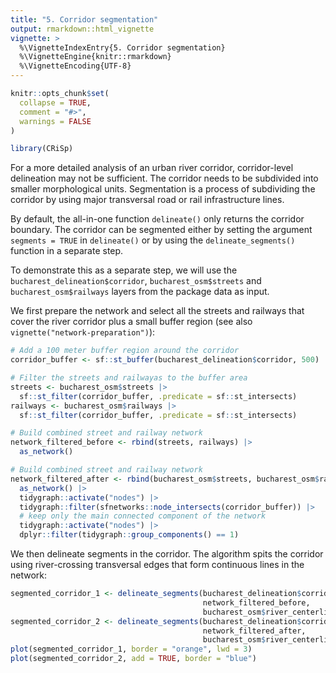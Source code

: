 ```yaml
---
title: "5. Corridor segmentation"
output: rmarkdown::html_vignette
vignette: >
  %\VignetteIndexEntry{5. Corridor segmentation}
  %\VignetteEngine{knitr::rmarkdown}
  %\VignetteEncoding{UTF-8}
---
```


```r
knitr::opts_chunk$set(
  collapse = TRUE,
  comment = "#>",
  warnings = FALSE
)
```

```r
library(CRiSp)
```

For a more detailed analysis of an urban river corridor, corridor-level delineation may not be sufficient. The corridor needs to be subdivided into smaller morphological units. Segmentation is a process of subdividing the corridor by using major transversal road or rail infrastructure lines.

By default, the all-in-one function `delineate()` only returns the corridor boundary. The corridor can be segmented either by setting the argument `segments = TRUE` in `delineate()` or by using the `delineate_segments()` function in a separate step.

To demonstrate this as a separate step, we will use the `bucharest_delineation$corridor`, `bucharest_osm$streets` and `bucharest_osm$railways` layers from the package data as input.

We first prepare the network and select all the streets and railways that cover the river corridor plus a small buffer region (see also `vignette("network-preparation")`):

```r
# Add a 100 meter buffer region around the corridor
corridor_buffer <- sf::st_buffer(bucharest_delineation$corridor, 500)

# Filter the streets and railwayas to the buffer area
streets <- bucharest_osm$streets |>
  sf::st_filter(corridor_buffer, .predicate = sf::st_intersects)
railways <- bucharest_osm$railways |>
  sf::st_filter(corridor_buffer, .predicate = sf::st_intersects)

# Build combined street and railway network
network_filtered_before <- rbind(streets, railways) |>
  as_network()

# Build combined street and railway network
network_filtered_after <- rbind(bucharest_osm$streets, bucharest_osm$railways) |>
  as_network() |>
  tidygraph::activate("nodes") |>
  tidygraph::filter(sfnetworks::node_intersects(corridor_buffer)) |>
  # keep only the main connected component of the network
  tidygraph::activate("nodes") |>
  dplyr::filter(tidygraph::group_components() == 1)
```

We then delineate segments in the corridor. The algorithm spits the corridor using river-crossing transversal edges that form continuous lines in the network:

```r
segmented_corridor_1 <- delineate_segments(bucharest_delineation$corridor,
                                           network_filtered_before,
                                           bucharest_osm$river_centerline)
segmented_corridor_2 <- delineate_segments(bucharest_delineation$corridor,
                                           network_filtered_after,
                                           bucharest_osm$river_centerline)
plot(segmented_corridor_1, border = "orange", lwd = 3)
plot(segmented_corridor_2, add = TRUE, border = "blue")
```

